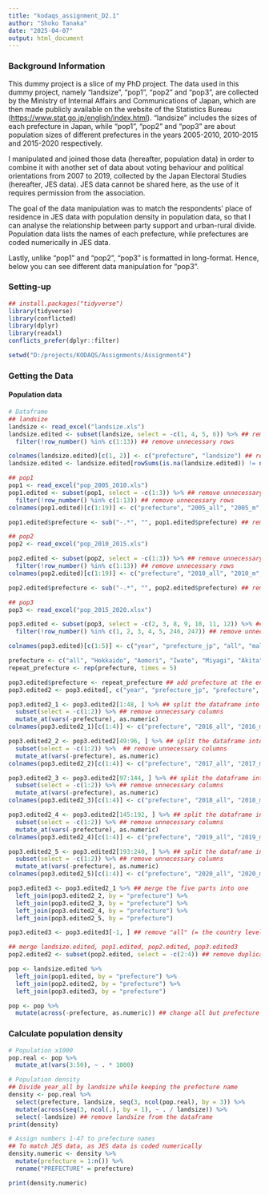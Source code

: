 ```yaml
---
title: "kodaqs_assignment_D2.1"
author: "Shoko Tanaka"
date: "2025-04-07"
output: html_document
---
```


### Background Information

This dummy project is a slice of my PhD project. The data used in this dummy project, namely "landsize", "pop1", "pop2" and "pop3", are collected by the Ministry of Internal Affairs and Communications of Japan, which are then made publicly available on the website of the Statistics Bureau (<https://www.stat.go.jp/english/index.html>). "landsize" includes the sizes of each prefecture in Japan, while "pop1", "pop2" and "pop3" are about population sizes of different prefectures in the years 2005-2010, 2010-2015 and 2015-2020 respectively.

I manipulated and joined those data (hereafter, population data) in order to combine it with another set of data about voting behaviour and political orientations from 2007 to 2019, collected by the Japan Electoral Studies (hereafter, JES data). JES data cannot be shared here, as the use of it requires permission from the association.

The goal of the data manipulation was to match the respondents' place of residence in JES data with population density in population data, so that I can analyse the relationship between party support and urban-rural divide. Population data lists the names of each prefecture, while prefectures are coded numerically in JES data.

Lastly, unlike "pop1" and "pop2", "pop3" is formatted in long-format. Hence, below you can see different data manipulation for "pop3".

### Setting-up

```r
## install.packages("tidyverse")
library(tidyverse)
library(conflicted)
library(dplyr)
library(readxl)
conflicts_prefer(dplyr::filter)

setwd("D:/projects/KODAQS/Assignments/Assignment4")
```

### Getting the Data

#### Population data

```r
# Dataframe
## landsize
landsize <- read_excel("landsize.xls")
landsize.edited <- subset(landsize, select = -c(1, 4, 5, 6)) %>% ## remove unnecessary columns
  filter(!row_number() %in% c(1:13)) ## remove unnecessary rows

colnames(landsize.edited)[c(1, 2)] <- c("prefecture", "landsize") ## rename column names
landsize.edited <- landsize.edited[rowSums(is.na(landsize.edited)) != ncol(landsize.edited), ] ## remove the last rows with NA

## pop1
pop1 <- read_excel("pop_2005_2010.xls")
pop1.edited <- subset(pop1, select = -c(1:3)) %>% ## remove unnecessary columns
  filter(!row_number() %in% c(1:13)) ## remove unnecessary rows
colnames(pop1.edited)[c(1:19)] <- c("prefecture", "2005_all", "2005_m", "2005_f", "2006_all", "2006_m", "2006_f", "2007_all", "2007_m", "2007_f", "2008_all", "2008_m", "2008_f", "2009_all", "2009_m", "2009_f", "2010_all", "2010_m", "2010_f") ## rename column names

pop1.edited$prefecture <- sub("-.*", "", pop1.edited$prefecture) ## remove everything after and including the hyphen

## pop2
pop2 <- read_excel("pop_2010_2015.xls")

pop2.edited <- subset(pop2, select = -c(1:3)) %>% ## remove unnecessary columns
  filter(!row_number() %in% c(1:13)) ## remove unnecessary rows
colnames(pop2.edited)[c(1:19)] <- c("prefecture", "2010_all", "2010_m", "2010_f", "2011_all", "2011_m", "2011_f", "2012_all", "2012_m", "2012_f", "2013_all", "2013_m", "2013_f", "2014_all", "2014_m", "2014_f", "2015_all", "2015_m", "2015_f") ## rename column names

pop2.edited$prefecture <- sub("-.*", "", pop2.edited$prefecture) ## remove everything after and including the hyphen

## pop3
pop3 <- read_excel("pop_2015_2020.xlsx")

pop3.edited <- subset(pop3, select = -c(2, 3, 8, 9, 10, 11, 12)) %>% ## remove unnecessary columns
  filter(!row_number() %in% c(1, 2, 3, 4, 5, 246, 247)) ## remove unnecessary rows

colnames(pop3.edited)[c(1:5)] <- c("year", "prefecture_jp", "all", "male", "female") ## rename column names

prefecture <- c("all", "Hokkaido", "Aomori", "Iwate", "Miyagi", "Akita", "Yamagata", "Fukushima", "Ibaraki", "Tochigi", "Gumma", "Saitama", "Chiba", "Tokyo", "Kanagawa", "Niigata", "Toyama", "Ishikawa", "Fukui", "Yamanashi", "Nagano", "Gifu", "Shizuoka", "Aichi", "Mie", "Shiga", "Kyoto", "Osaka", "Hyogo", "Nara", "Wakayama", "Tottori", "Shimane", "Okayama", "Hiroshima", "Yamaguchi", "Tokushima", "Kagawa", "Ehime", "Kochi", "Fukuoka", "Saga", "Nagasaki", "Kumamoto", "Oita", "Miyazaki", "Kagoshima", "Okinawa") ## create a list of prefecture names
repeat_prefecture <- rep(prefecture, times = 5)

pop3.edited$prefecture <- repeat_prefecture ## add prefecture at the end
pop3.edited2 <- pop3.edited[, c("year", "prefecture_jp", "prefecture", "all", "male", "female")] ## reorder columns

pop3.edited2_1 <- pop3.edited2[1:48, ] %>% ## split the dataframe into parts, 2016
  subset(select = -c(1:2)) %>% ## remove unnecessary columns
  mutate_at(vars(-prefecture), as.numeric)
colnames(pop3.edited2_1)[c(1:4)] <- c("prefecture", "2016_all", "2016_m", "2016_f")

pop3.edited2_2 <- pop3.edited2[49:96, ] %>% ## split the dataframe into parts, 2017
  subset(select = -c(1:2)) %>%  ## remove unnecessary columns
  mutate_at(vars(-prefecture), as.numeric)
colnames(pop3.edited2_2)[c(1:4)] <- c("prefecture", "2017_all", "2017_m", "2017_f")

pop3.edited2_3 <- pop3.edited2[97:144, ] %>% ## split the dataframe into parts, 2018
  subset(select = -c(1:2)) %>% ## remove unnecessary columns
  mutate_at(vars(-prefecture), as.numeric)
colnames(pop3.edited2_3)[c(1:4)] <- c("prefecture", "2018_all", "2018_m", "2018_f")

pop3.edited2_4 <- pop3.edited2[145:192, ] %>% ## split the dataframe into parts, 2019
  subset(select = -c(1:2)) %>% ## remove unnecessary columns
  mutate_at(vars(-prefecture), as.numeric)
colnames(pop3.edited2_4)[c(1:4)] <- c("prefecture", "2019_all", "2019_m", "2019_f")

pop3.edited2_5 <- pop3.edited2[193:240, ] %>% ## split the dataframe into parts, 2020
  subset(select = -c(1:2)) %>% ## remove unnecessary columns
  mutate_at(vars(-prefecture), as.numeric)
colnames(pop3.edited2_5)[c(1:4)] <- c("prefecture", "2020_all", "2020_m", "2020_f")

pop3.edited3 <- pop3.edited2_1 %>% ## merge the five parts into one
  left_join(pop3.edited2_2, by = "prefecture") %>%
  left_join(pop3.edited2_3, by = "prefecture") %>%
  left_join(pop3.edited2_4, by = "prefecture") %>%
  left_join(pop3.edited2_5, by = "prefecture")

pop3.edited3 <- pop3.edited3[-1, ] ## remove "all" (= the country level population)

## merge landsize.edited, pop1.edited, pop2.edited, pop3.edited3
pop2.edited2 <- subset(pop2.edited, select = -c(2:4)) ## remove duplicated columns with pop1.edited

pop <- landsize.edited %>%
  left_join(pop1.edited, by = "prefecture") %>%
  left_join(pop2.edited2, by = "prefecture") %>%
  left_join(pop3.edited3, by = "prefecture")

pop <- pop %>% 
  mutate(across(-prefecture, as.numeric)) ## change all but prefecture variable to numeric
```

### Calculate population density

```r
# Population x1000
pop.real <- pop %>%
  mutate_at(vars(3:50), ~ . * 1000)

# Population density
## Divide year_all by landsize while keeping the prefecture name
density <- pop.real %>%
  select(prefecture, landsize, seq(3, ncol(pop.real), by = 3)) %>%
  mutate(across(seq(3, ncol(.), by = 1), ~ . / landsize)) %>%
  select(-landsize) ## remove landsize from the dataframe
print(density)

# Assign numbers 1-47 to prefecture names
## To match JES data, as JES data is coded numerically
density.numeric <- density %>%
  mutate(prefecture = 1:n()) %>%
  rename("PREFECTURE" = prefecture)

print(density.numeric)
```
